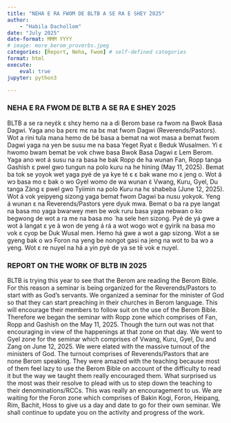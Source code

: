```yaml
---
title: "NEHA E RA FWOM DE BLTB A SE RA E SHEY ̀2025"
author: 
    - "Habila Dachollom"
date: "July 2025"
date-format: MMM YYYY
# image: more_berom_proverbs.jpeg
categories: [Report, Neha, Fwom] # self-defined categories
format: html
execute:
    eval: true
jupyter: python3

---
```


:::: {.panel-tabset}

### NEHA E RA FWOM DE BLTB A SE RA E SHEY ̀2025

BLTB a se ra neyɛ̀k ɛ shɛy hemo na a di Berom base ra fwom na Bwok Basa Dagwi. Yaga ano ba pɛrɛ mɛ na bɛ mat fwom Dagwi (Reverends/Pastors).
Wot a rini tula mana hemo de bé basa a bemat na wot masa a bemat fwom Dagwi yaga na yen be susu me na basa Yeget Ryat ɛ Beduk Wusalmen. Yi ɛ hwomo bwam bemat be vok chwe basa Bwok Basa Dagwi ɛ Lem Berom.
Yaga ano wot á susu na ra basa he bak Ropp de ha wunan Fan, Ropp tanga Gashish ɛ pwel gwo tungun na polo kuru na he hining (May 11, 2025). Bemat ba tok se yoyok wet yaga pyé de ya kye té ɛ ɛ bak wane mo ɛ jeng o. 
Wot á wɔ basa mo ɛ bak o wo Gyel womo de wa wunan ɛ̀ Vwang, Kuru, Gyel, Du tanga Zàng ɛ pwel gwo Tyiimin na polo Kuru na hɛ shabeba (June 12, 2025). Wot á vok yeipyeng sizong yaga bemat fwom Dagwi ba nusu yokyok. Yeng á wunan ɛ na Reverends/Pastors yere dyuk mwa. 
Bemat o ba ra pye langat na basa mo yaga bwarwey men be wok ruru basa yaga nebwan o ko begwong de wot a ra me na basa mo ́ ha sele hen sizong. Pyè de yá gwe a wot à langat ɛ ye à won de yeng á rá a wot wogo wot e gyirik na basa mo vok ɛ cyop be Duk Wusal men. Hemo há gwe a wot a gap sizong. 
Wot a se gyeng bak o wɔ Foron na yeng be nongot gasi na jeng na wot to ba wɔ a yeng. 
Wot ɛ re nuyel na há a yin pyé de ya se tē vok e nuyel.

### REPORT ON THE WORK OF BLTB IN 2025

BLTB is trying this year to see that the Berom are reading the Berom Bible. For this reason a seminar is being organized for the Reverends/Pastors to start with as God's servants.
We organized a seminar for the minister of God so that they can start preaching in their churches in Berom language. This will encourage their members to follow suit on the use of the Berom Bible.
Therefore we began the seminar with Ropp zone which comprises of Fan, Ropp and Gashish on the May 11, 2025. Though the turn out was not that encouraging in view of the happenings at that zone on that day.
We went to Gyel zone for the seminar which comprises of Vwang, Kuru, Gyel, Du and Zang on June 12, 2025. We were elated with the massive turnout of the ministers of God. The turnout comprises of Reverends/Pastors that are none Berom speaking. They were amazed with the teaching because most of them feel lazy to use the Berom Bible on account of the difficulty to read it but the way we taught them really encouraged them. What surprised us the most was their resolve to plead with us to step down the teaching to their denominations/RCCs. This was really an encouragement to us.
We are waiting for the Foron zone which comprises of Bakin Kogi, Foron, Heipang, Rim, Bachit, Hoss to give us a day and date to go for their own seminar.
We shall continue to update you on the activity and progress of the work.


::::


